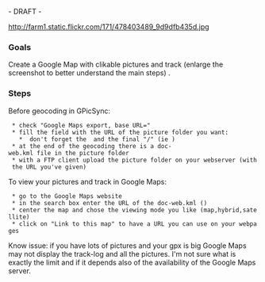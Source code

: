 - DRAFT -

[http://farm1.static.flickr.com/171/478403489_7621c88dd2_o.jpg http://farm1.static.flickr.com/171/478403489_9d9dfb435d.jpg]

=== Goals ===

Create a Google Map with clikable pictures and track (enlarge the screenshot to better understand the main steps) .

=== Steps ===

Before geocoding in GPicSync:

  * check "Google Maps export, base URL="
  * fill the field with the URL of the picture folder you want:
    *  don't forget the {{{http://}}} and the final "/" (ie {{{http://pathToThePicturesFolder/}}}) 
  * at the end of the geocoding there is a doc-web.kml file in the picture folder
  * with a FTP client upload the picture folder on your webserver (with the URL you've given)

To view your pictures and track in Google Maps:

  * go to the Google Maps website
  * in the search box enter the URL of the doc-web.kml ({{{http://pathToThePicturesFolder/doc-web.kml}}})
  * center the map and chose the viewing mode you like (map,hybrid,satellite)
  * click on "Link to this map" to have a URL you can use on your webpages

Know issue: if you have lots of pictures and your gpx is big Google Maps may not display the track-log and all the pictures. I'm not sure what is exactly the limit and if it depends also of the availability of the Google Maps server.